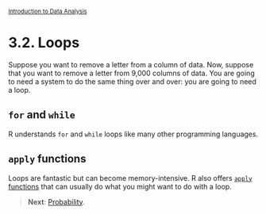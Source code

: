 <style>@import url(style.css);</style>
<small>[Introduction to Data Analysis](index.html)</small>

# 3.2. Loops

Suppose you want to remove a letter from a column of data. Now, suppose that you want to remove a letter from 9,000 columns of data. You are going to need a system to do the same thing over and over: you are going to need a loop.

## `for` and `while`

R understands `for` and `while` loops like many other programming languages.

## `apply` functions

Loops are fantastic but can become memory-intensive. R also offers [`apply` functions](http://badhessian.org/loops-matrices-and-apply-functions/) that can usually do what you might want to do with a loop.

> __Next__: [Probability](33_proba.html).
